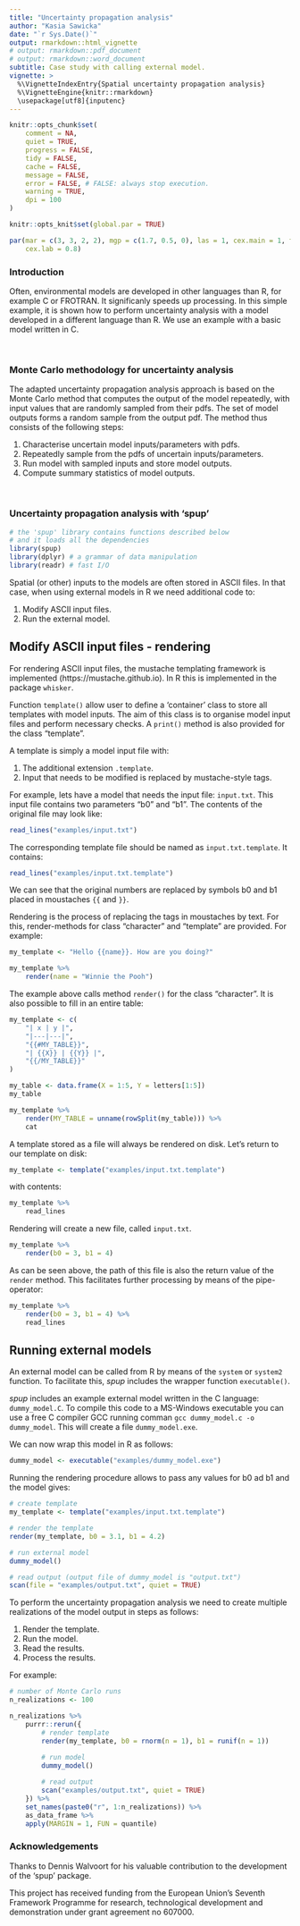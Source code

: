 ```yaml
---
title: "Uncertainty propagation analysis"
author: "Kasia Sawicka"
date: "`r Sys.Date()`"
output: rmarkdown::html_vignette
# output: rmarkdown::pdf_document
# output: rmarkdown::word_document
subtitle: Case study with calling external model.
vignette: >
  %\VignetteIndexEntry{Spatial uncertainty propagation analysis}
  %\VignetteEngine{knitr::rmarkdown}
  \usepackage[utf8]{inputenc}
---
```



```r
knitr::opts_chunk$set(
    comment = NA,
    quiet = TRUE,
    progress = FALSE,
    tidy = FALSE,
    cache = FALSE,
    message = FALSE,
    error = FALSE, # FALSE: always stop execution.
    warning = TRUE,
    dpi = 100
)
```

```r
knitr::opts_knit$set(global.par = TRUE)
```

```r
par(mar = c(3, 3, 2, 2), mgp = c(1.7, 0.5, 0), las = 1, cex.main = 1, tcl = -0.2, cex.axis = 0.8,
    cex.lab = 0.8)
```


### Introduction

Often, environmental models are developed in other languages than R, for example C or FROTRAN. It significanly speeds up processing. In this simple example, it is shown how to perform uncertainty analysis with a model developed in a different language than R. We use an example with a basic model written in C.

<br>

### Monte Carlo methodology for uncertainty analysis

The adapted uncertainty propagation analysis approach is based on the Monte Carlo method that computes the output of the model repeatedly, with input values that are randomly sampled from their pdfs. The set of model outputs forms a random sample from the output pdf. The method thus consists of the following steps:

1.	Characterise uncertain model inputs/parameters with pdfs.
1.	Repeatedly sample from the pdfs of uncertain inputs/parameters.
1.	Run model with sampled inputs and store model outputs.
1. 	Compute summary statistics of model outputs.

<br>

### Uncertainty propagation analysis with 'spup'

```r
# the 'spup' library contains functions described below
# and it loads all the dependencies
library(spup)
library(dplyr) # a grammar of data manipulation
library(readr) # fast I/O
```

Spatial (or other) inputs to the models are often stored in ASCII files. In that case, when using external models in R we need additional code to:

1. Modify ASCII input files.
1. Run the external model.


## Modify ASCII input files - rendering

For rendering ASCII input files, the mustache templating framework is implemented (https://mustache.github.io). In R this is implemented in the package `whisker`.

Function `template()` allow user to define a 'container' class to store all templates with model inputs. The aim of this class is to organise model input files and perform necessary checks. A `print()` method is also provided for the class "template".

A template is simply a model input file with:

1. The additional extension `.template`. 
2. Input that needs to be modified is replaced by mustache-style tags. 

For example, lets have a model that needs the input file: `input.txt`. This input file contains two parameters "b0" and "b1". The contents of the original file may look like:

```r
read_lines("examples/input.txt")
```

The corresponding template file should be named as `input.txt.template`. It contains:

```r
read_lines("examples/input.txt.template")
```

We can see that the original numbers are replaced by symbols b0 and b1 placed in moustaches `{{` and `}}`.

Rendering is the process of replacing the tags in moustaches by text. For this, render-methods for class "character" and "template" are provided. For example:

```r
my_template <- "Hello {{name}}. How are you doing?"

my_template %>% 
    render(name = "Winnie the Pooh")

```

The example above calls method `render()` for the class "character". It is also possible to fill in an entire table:

```r
my_template <- c(
    "| x | y |",
    "|---|---|",
    "{{#MY_TABLE}}",
    "| {{X}} | {{Y}} |",
    "{{/MY_TABLE}}"
)

my_table <- data.frame(X = 1:5, Y = letters[1:5])
my_table

my_template %>% 
    render(MY_TABLE = unname(rowSplit(my_table))) %>%
    cat
```

A template stored as a file will always be rendered on disk. Let's return to our template on disk:

```r
my_template <- template("examples/input.txt.template")
```

with contents:

```r
my_template %>% 
    read_lines
```

Rendering will create a new file, called `input.txt`.

```r
my_template %>% 
    render(b0 = 3, b1 = 4)
```

As can be seen above, the path of this file is also the return value of the `render` method. This facilitates further processing by means of the pipe-operator:

```r
my_template %>% 
    render(b0 = 3, b1 = 4) %>%
    read_lines
```

## Running external models

An external model can be called from R by means of the `system` or `system2` function. To facilitate this, _spup_ includes the wrapper function `executable()`.

_spup_ includes an example external model written in the C language: `dummy_model.C`. To compile this code to a MS-Windows executable you can use a free C compiler GCC running comman `gcc dummy_model.c -o dummy_model`. This will create a file `dummy_model.exe`. 

We can now wrap this model in R as follows:

```r
dummy_model <- executable("examples/dummy_model.exe")
```

Running the rendering procedure allows to pass any values for b0 ad b1 and the model gives:

```r
# create template
my_template <- template("examples/input.txt.template")

# render the template
render(my_template, b0 = 3.1, b1 = 4.2)

# run external model
dummy_model()

# read output (output file of dummy_model is "output.txt")
scan(file = "examples/output.txt", quiet = TRUE)
```

To perform the uncertainty propagation analysis we need to create multiple realizations of the model output in steps as follows:
 
 1. Render the template.
 2. Run the model.
 1. Read the results.
 1. Process the results.

For example:
```r
# number of Monte Carlo runs
n_realizations <- 100

n_realizations %>%
    purrr::rerun({
        # render template
        render(my_template, b0 = rnorm(n = 1), b1 = runif(n = 1))
        
        # run model
        dummy_model()

        # read output
        scan("examples/output.txt", quiet = TRUE)
    }) %>%
    set_names(paste0("r", 1:n_realizations)) %>% 
    as_data_frame %>%
    apply(MARGIN = 1, FUN = quantile)    
```



### Acknowledgements

Thanks to Dennis Walvoort for his valuable contribution to the development of the 'spup' package.

This project has received funding from the European Union’s Seventh Framework Programme for research, technological development and demonstration under grant agreement no 607000.


